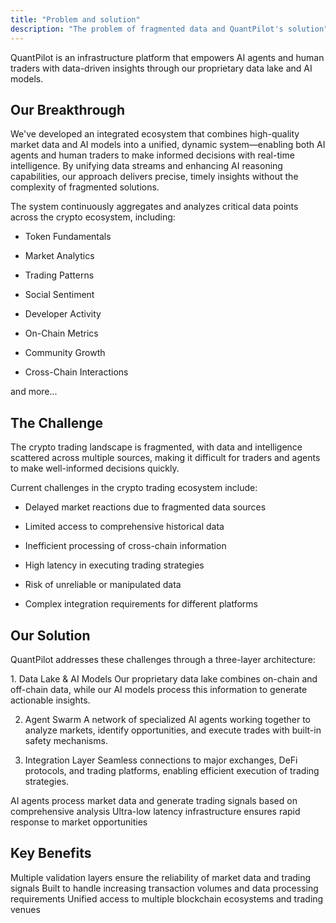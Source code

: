```yaml
---
title: "Problem and solution"
description: "The problem of fragmented data and QuantPilot's solution"
---
```


QuantPilot is an infrastructure platform that empowers AI agents and human traders with data-driven insights through our proprietary data lake and AI models.

## Our Breakthrough

We've developed an integrated ecosystem that combines high-quality market data and AI models into a unified, dynamic system—enabling both AI agents and human traders to make informed decisions with real-time intelligence. By unifying data streams and enhancing AI reasoning capabilities, our approach delivers precise, timely insights without the complexity of fragmented solutions.

The system continuously aggregates and analyzes critical data points across the crypto ecosystem, including:

* Token Fundamentals

* Market Analytics

* Trading Patterns

* Social Sentiment

* Developer Activity

* On-Chain Metrics

* Community Growth

* Cross-Chain Interactions

and more...

## The Challenge

<Note>
  The crypto trading landscape is fragmented, with data and intelligence scattered across multiple sources, making it difficult for traders and agents to make
  well-informed decisions quickly.
</Note>

Current challenges in the crypto trading ecosystem include:

* Delayed market reactions due to fragmented data sources

* Limited access to comprehensive historical data

* Inefficient processing of cross-chain information

* High latency in executing trading strategies

* Risk of unreliable or manipulated data

* Complex integration requirements for different platforms

## Our Solution

QuantPilot addresses these challenges through a three-layer architecture:

<Steps>
  1. Data Lake & AI Models
     Our proprietary data lake combines on-chain and off-chain data, while our AI models process this information to generate actionable insights.

  2. Agent Swarm
     A network of specialized AI agents working together to analyze markets, identify opportunities, and execute trades with built-in safety mechanisms.

  3. Integration Layer
     Seamless connections to major exchanges, DeFi protocols, and trading platforms, enabling efficient execution of trading strategies.
</Steps>

<CardGroup cols={2}>
  <Card title="Intelligent Decision Making" icon="brain">
    AI agents process market data and generate trading signals based on comprehensive analysis
  </Card>

  <Card title="Real-time Execution" icon="bolt">
    Ultra-low latency infrastructure ensures rapid response to market opportunities
  </Card>
</CardGroup>

## Key Benefits

<CardGroup cols={3}>
  <Card title="Data Integrity" icon="shield-check">
    Multiple validation layers ensure the reliability of market data and trading signals
  </Card>

  <Card title="Scalable Architecture" icon="server">
    Built to handle increasing transaction volumes and data processing requirements
  </Card>

  <Card title="Cross-chain Support" icon="link">
    Unified access to multiple blockchain ecosystems and trading venues
  </Card>
</CardGroup>